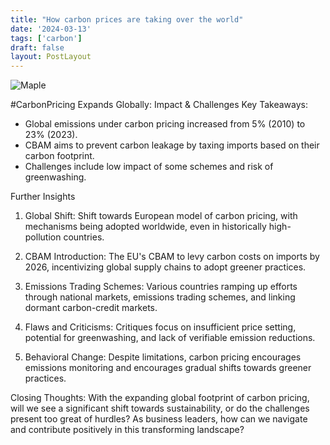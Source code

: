 ```yaml
---
title: "How carbon prices are taking over the world"
date: '2024-03-13'
tags: ['carbon']
draft: false
layout: PostLayout
---
```


<div className="flex justify-center">
  <div className="my-1 w-full px-2 xl:my-1 xl:w-1/2 xl:px-2">
    <img src="https://willpolesa.pythonanywhere.com/static/podcast_thumbnails/thumbnailrecnjYRI68jZ7Zpw0.jpg" alt="Maple" className="mx-auto h-58 w-auto" />
  </div>
</div>

#CarbonPricing Expands Globally: Impact & Challenges
Key Takeaways:
- Global emissions under carbon pricing increased from 5% (2010) to 23% (2023).
- CBAM aims to prevent carbon leakage by taxing imports based on their carbon footprint.
- Challenges include low impact of some schemes and risk of greenwashing.

Further Insights
1. Global Shift:
Shift towards European model of carbon pricing, with mechanisms being adopted worldwide, even in historically high-pollution countries.

2. CBAM Introduction:
The EU's CBAM to levy carbon costs on imports by 2026, incentivizing global supply chains to adopt greener practices.

3. Emissions Trading Schemes:
Various countries ramping up efforts through national markets, emissions trading schemes, and linking dormant carbon-credit markets.

4. Flaws and Criticisms:
Critiques focus on insufficient price setting, potential for greenwashing, and lack of verifiable emission reductions.

5. Behavioral Change:
Despite limitations, carbon pricing encourages emissions monitoring and encourages gradual shifts towards greener practices.

Closing Thoughts:
With the expanding global footprint of carbon pricing, will we see a significant shift towards sustainability, or do the challenges present too great of hurdles? As business leaders, how can we navigate and contribute positively in this transforming landscape?
